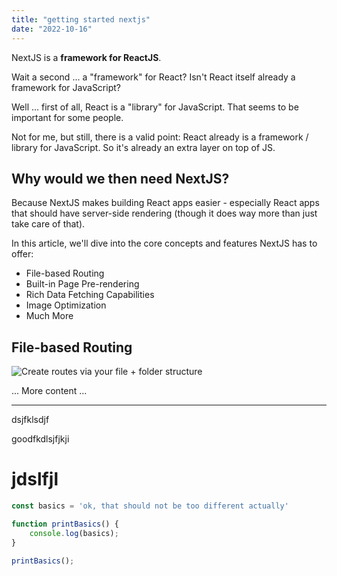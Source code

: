 ```yaml
---
title: "getting started nextjs"
date: "2022-10-16"
---
```


NextJS is a **framework for ReactJS**.

Wait a second ... a "framework" for React? Isn't React itself already a framework for JavaScript?

Well ... first of all, React is a "library" for JavaScript. That seems to be important for some people.

Not for me, but still, there is a valid point: React already is a framework / library for JavaScript. So it's already an extra layer on top of JS.

## Why would we then need NextJS?

Because NextJS makes building React apps easier - especially React apps that should have server-side rendering (though it does way more than just take care of that).

In this article, we'll dive into the core concepts and features NextJS has to offer:

- File-based Routing
- Built-in Page Pre-rendering
- Rich Data Fetching Capabilities
- Image Optimization
- Much More

## File-based Routing

![Create routes via your file + folder structure](getting-started-nextjs.png)

... More content ...

---

dsjfklsdjf

goodfkdlsjfjkji

# jdslfjl

 
```js
const basics = 'ok, that should not be too different actually'

function printBasics() {
    console.log(basics);
}

printBasics();
```